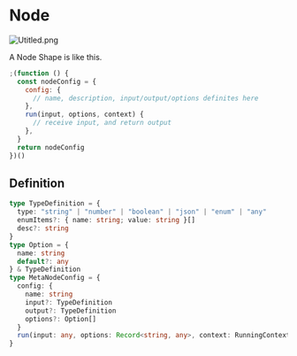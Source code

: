 # Node

![Utitled.png](/docs/introduction-1.png)

A Node Shape is like this.

```javascript
;(function () {
  const nodeConfig = {
    config: {
      // name, description, input/output/options definites here
    },
    run(input, options, context) {
      // receive input, and return output
    },
  }
  return nodeConfig
})()
```

## Definition

```typescript
type TypeDefinition = {
  type: "string" | "number" | "boolean" | "json" | "enum" | "any"
  enumItems?: { name: string; value: string }[]
  desc?: string
}
type Option = {
  name: string
  default?: any
} & TypeDefinition
type MetaNodeConfig = {
  config: {
    name: string
    input?: TypeDefinition
    output?: TypeDefinition
    options?: Option[]
  }
  run(input: any, options: Record<string, any>, context: RunningContext): any
}
```
